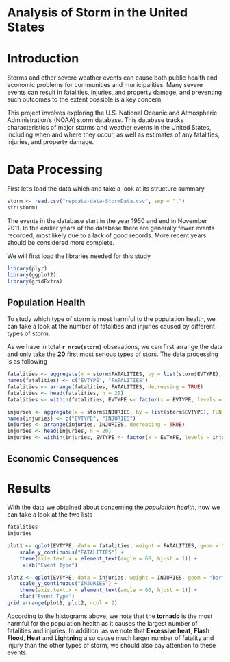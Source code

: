 Analysis of Storm in the United States
======================================


# Introduction

Storms and other severe weather events can cause both public health and economic problems for communities and municipalities. Many severe events can result in fatalities, injuries, and property damage, and preventing such outcomes to the extent possible is a key concern.

This project involves exploring the U.S. National Oceanic and Atmospheric Administration's (NOAA) storm database. This database tracks characteristics of major storms and weather events in the United States, including when and where they occur, as well as estimates of any fatalities, injuries, and property damage.

# Data Processing
First let's load the data which and take a look at its structure summary

```r
storm <- read.csv("repdata-data-StormData.csv", sep = ",")
str(storm)
```
The events in the database start in the year 1950 and end in November 2011. In the earlier years of the database there are generally fewer events recorded, most likely due to a lack of good records. More recent years should be considered more complete.

We will first load the libraries needed for this study
```r
library(plyr)
library(ggplot2)
library(gridExtra)
```

## Population Health
To study which type of storm is most harmful to the population health, we can take a look at the number of fatalities and injuries caused by different types of storm.

As we have in total **`r nrow(storm)`** obsevations, we can first arrange the data and only take the **20** first most serious types of stors. The data processing is as following

```r
fatalities <- aggregate(x = storm$FATALITIES, by = list(storm$EVTYPE), FUN = sum)
names(fatalities) <- c("EVTYPE", "FATALITIES")
fatalities <- arrange(fatalities, FATALITIES, decreasing = TRUE)
fatalities <- head(fatalities, n = 20)
fatalities <- within(fatalities, EVTYPE <- factor(x = EVTYPE, levels = fatalities$EVTYPE))

injuries <- aggregate(x = storm$INJURIES, by = list(storm$EVTYPE), FUN = sum)
names(injuries) <- c("EVTYPE", "INJURIES")
injuries <- arrange(injuries, INJURIES, decreasing = TRUE)
injuries <- head(injuries, n = 20)
injuries <- within(injuries, EVTYPE <- factor(x = EVTYPE, levels = injuries$EVTYPE))
```




## Economic Consequences

# Results
With the data we obtained about concerning the *population health*, now we can take a look at the two lists
```r
fatalities
injuries
```

```r
plot1 <- qplot(EVTYPE, data = fatalities, weight = FATALITIES, geom = "bar", binwidth = 1) + 
    scale_y_continuous("FATALITIES") +
    theme(axis.text.x = element_text(angle = 60, hjust = 1)) +
     xlab("Event Type")

plot2 <- qplot(EVTYPE, data = injuries, weight = INJURIES, geom = "bar", binwidth = 1) + 
    scale_y_continuous("INJURIES") +
    theme(axis.text.x = element_text(angle = 60, hjust = 1)) +
    xlab("Event Type")
grid.arrange(plot1, plot2, ncol = 2)
```
According to the histograms above, we note that the **tornado** is the most harmful for the population health as it causes the largest number of fatalities and injuries. In addition, as we note that **Excessive heat**, **Flash Flood**, **Heat** and **Lightning** also cause much larger number of fatality and injury than the other types of storm, we should also pay attention to these events.